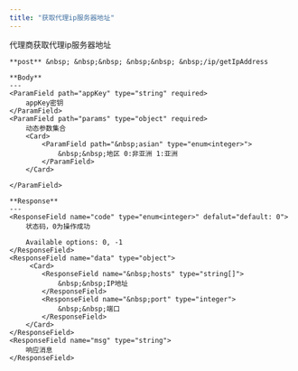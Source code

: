 ```yaml
---
title: "获取代理ip服务器地址"
---
```


代理商获取代理ip服务器地址

    **post** &nbsp; &nbsp;&nbsp; &nbsp;&nbsp; &nbsp;/ip/getIpAddress

    **Body**
    ---
    <ParamField path="appKey" type="string" required>
        appKey密钥
    </ParamField>
    <ParamField path="params" type="object" required>
        动态参数集合
        <Card>
            <ParamField path="&nbsp;asian" type="enum<integer>">
                &nbsp;&nbsp;地区 0:非亚洲 1:亚洲
            </ParamField>
        </Card>
        
    </ParamField>

    **Response**
    ---
    <ResponseField name="code" type="enum<integer>" defalut="default: 0">
        状态码，0为操作成功

        Available options: 0, -1
    </ResponseField>
    <ResponseField name="data" type="object">
         <Card>
            <ResponseField name="&nbsp;hosts" type="string[]">
                &nbsp;&nbsp;IP地址
            </ResponseField>
            <ResponseField name="&nbsp;port" type="integer">
                &nbsp;&nbsp;端口
            </ResponseField>
        </Card>
    </ResponseField>
    <ResponseField name="msg" type="string">
        响应消息
    </ResponseField>